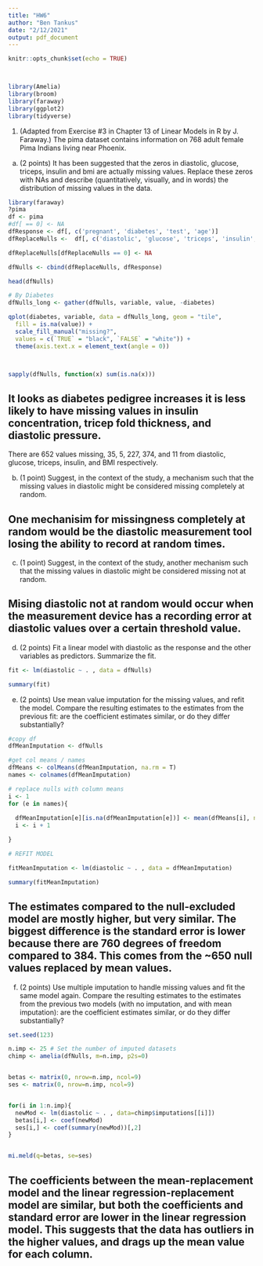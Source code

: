 ```yaml
---
title: "HW6"
author: "Ben Tankus"
date: "2/12/2021"
output: pdf_document
---
```


```r
knitr::opts_chunk$set(echo = TRUE)



library(Amelia)
library(broom)
library(faraway)
library(ggplot2)
library(tidyverse)

```



1. (Adapted from Exercise #3 in Chapter 13 of Linear Models in R by J. Faraway.) The pima dataset
contains information on 768 adult female Pima Indians living near Phoenix.

(a) (2 points) It has been suggested that the zeros in diastolic, glucose, triceps, insulin and bmi
are actually missing values. Replace these zeros with NAs and describe (quantitatively, visually, and
in words) the distribution of missing values in the data.

```r
library(faraway)
?pima
df <- pima
#df[ == 0] <- NA
dfResponse <- df[, c('pregnant', 'diabetes', 'test', 'age')]
dfReplaceNulls <-  df[, c('diastolic', 'glucose', 'triceps', 'insulin',  'bmi')]

dfReplaceNulls[dfReplaceNulls == 0] <- NA

dfNulls <- cbind(dfReplaceNulls, dfResponse)

head(dfNulls)

# By Diabetes
dfNulls_long <- gather(dfNulls, variable, value, -diabetes)

qplot(diabetes, variable, data = dfNulls_long, geom = "tile", 
  fill = is.na(value)) +
  scale_fill_manual("missing?", 
  values = c(`TRUE` = "black", `FALSE` = "white")) +
  theme(axis.text.x = element_text(angle = 0))



sapply(dfNulls, function(x) sum(is.na(x)))

```
## It looks as diabetes pedigree increases it is less likely to have missing values in insulin concentration, tricep fold thickness, and diastolic pressure. 

There are 652 values missing, 35, 5, 227, 374, and 11 from diastolic, glucose, triceps, insulin, and BMI respectively.


(b) (1 point) Suggest, in the context of the study, a mechanism such that the missing values in diastolic might be considered missing completely at random.

## One mechanisim for missingness completely at random would be the diastolic measurement tool losing the ability to record at random times.



(c) (1 point) Suggest, in the context of the study, another mechanism such that the missing values in diastolic might be considered missing not at random.

## Mising diastolic not at random would occur when the measurement device has a recording error at diastolic values over a certain threshold value.



(d) (2 points) Fit a linear model with diastolic as the response and the other variables as predictors. Summarize the fit.

```r

fit <- lm(diastolic ~ . , data = dfNulls)

summary(fit)


```


(e) (2 points) Use mean value imputation for the missing values, and refit the model. Compare the resulting estimates to the estimates from the previous fit: are the coefficient estimates similar, or do they differ substantially?

```r
#copy df
dfMeanImputation <- dfNulls 

#get col means / names
dfMeans <- colMeans(dfMeanImputation, na.rm = T)
names <- colnames(dfMeanImputation)

# replace nulls with column means
i <- 1
for (e in names){
  
  dfMeanImputation[e][is.na(dfMeanImputation[e])] <- mean(dfMeans[i], na.rm = TRUE)
  i <- i + 1

}

# REFIT MODEL

fitMeanImputation <- lm(diastolic ~ . , data = dfMeanImputation)

summary(fitMeanImputation)


```
## The estimates compared to the null-excluded model are mostly higher, but very similar. The biggest difference is the standard error is lower because there are 760 degrees of freedom compared to 384. This comes from the ~650 null values replaced by mean values.



(f) (2 points) Use multiple imputation to handle missing values and fit the same model again. Compare the resulting estimates to the estimates from the previous two models (with no imputation, and with mean imputation): are the coefficient estimates similar, or do they differ substantially?

```r

set.seed(123)

n.imp <- 25 # Set the number of imputed datasets
chimp <- amelia(dfNulls, m=n.imp, p2s=0)


betas <- matrix(0, nrow=n.imp, ncol=9)
ses <- matrix(0, nrow=n.imp, ncol=9)


for(i in 1:n.imp){
  newMod <- lm(diastolic ~ . , data=chimp$imputations[[i]])
  betas[i,] <- coef(newMod)
  ses[i,] <- coef(summary(newMod))[,2]
}


mi.meld(q=betas, se=ses)


```

## The coefficients between the mean-replacement model and the linear regression-replacement model are similar, but both the coefficients and standard error are lower in the linear regression model. This suggests that the data has outliers in the higher values, and drags up the mean value for each column.
